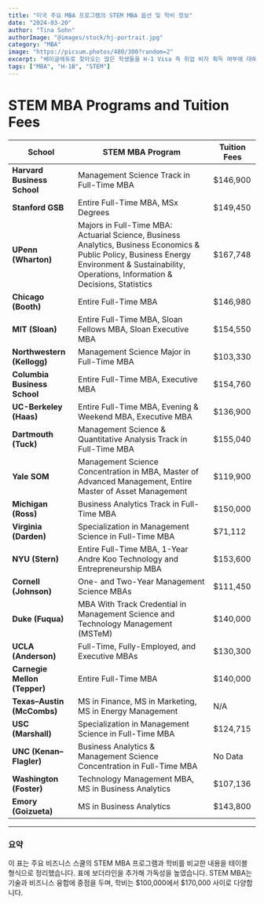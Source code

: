 ```yaml
---
title: "미국 주요 MBA 프로그램의 STEM MBA 옵션 및 학비 정보"
date: "2024-03-20"
author: "Tina Sohn"
authorImage: "@images/stock/hj-portrait.jpg"
category: "MBA"
image: "https://picsum.photos/480/300?random=2"
excerpt: "베이글에듀로 찾아오는 많은 학생들을 H-1 Visa 즉 취업 비자 획득 여부에 대해 궁금해 합니다. MBA 졸업 후에 1년 짜리 OPT ( Optional Practical Training) 즉 Work Authorization Documentation 을 받을 수 있습니다."
tags: ["MBA", "H-1B", "STEM"]
---
```


# STEM MBA Programs and Tuition Fees

| **School**                | **STEM MBA Program**                                                                                                 | **Tuition Fees** |
|---------------------------|----------------------------------------------------------------------------------------------------------------------|------------------|
| **Harvard Business School**   | Management Science Track in Full-Time MBA                                                                           | $146,900         |
| **Stanford GSB**              | Entire Full-Time MBA, MSx Degrees                                                                                   | $149,450         |
| **UPenn (Wharton)**           | Majors in Full-Time MBA: Actuarial Science, Business Analytics, Business Economics & Public Policy, Business Energy Environment & Sustainability, Operations, Information & Decisions, Statistics | $167,748         |
| **Chicago (Booth)**           | Entire Full-Time MBA                                                                                                | $146,980         |
| **MIT (Sloan)**               | Entire Full-Time MBA, Sloan Fellows MBA, Sloan Executive MBA                                                        | $154,550         |
| **Northwestern (Kellogg)**    | Management Science Major in Full-Time MBA                                                                           | $103,330         |
| **Columbia Business School**  | Entire Full-Time MBA, Executive MBA                                                                                 | $154,760         |
| **UC-Berkeley (Haas)**        | Entire Full-Time MBA, Evening & Weekend MBA, Executive MBA                                                          | $136,900         |
| **Dartmouth (Tuck)**          | Management Science & Quantitative Analysis Track in Full-Time MBA                                                   | $155,040         |
| **Yale SOM**                  | Management Science Concentration in MBA, Master of Advanced Management, Entire Master of Asset Management           | $119,900         |
| **Michigan (Ross)**           | Business Analytics Track in Full-Time MBA                                                                           | $150,000         |
| **Virginia (Darden)**         | Specialization in Management Science in Full-Time MBA                                                               | $71,112          |
| **NYU (Stern)**               | Entire Full-Time MBA, 1-Year Andre Koo Technology and Entrepreneurship MBA                                          | $153,600         |
| **Cornell (Johnson)**         | One- and Two-Year Management Science MBAs                                                                           | $111,450         |
| **Duke (Fuqua)**              | MBA With Track Credential in Management Science and Technology Management (MSTeM)                                   | $140,000         |
| **UCLA (Anderson)**           | Full-Time, Fully-Employed, and Executive MBAs                                                                       | $130,300         |
| **Carnegie Mellon (Tepper)**  | Entire Full-Time MBA                                                                                                | $140,000         |
| **Texas–Austin (McCombs)**    | MS in Finance, MS in Marketing, MS in Energy Management                                                             | N/A              |
| **USC (Marshall)**            | Specialization in Management Science in Full-Time MBA                                                              | $124,715         |
| **UNC (Kenan–Flagler)**       | Business Analytics & Management Science Concentration in Full-Time MBA                                              | No Data          |
| **Washington (Foster)**       | Technology Management MBA, MS in Business Analytics                                                                | $107,136         |
| **Emory (Goizueta)**          | MS in Business Analytics                                                                                            | $143,800         |

---

### 요약
이 표는 주요 비즈니스 스쿨의 STEM MBA 프로그램과 학비를 비교한 내용을 테이블 형식으로 정리했습니다. 표에 보더라인을 추가해 가독성을 높였습니다. STEM MBA는 기술과 비즈니스 융합에 중점을 두며, 학비는 $100,000에서 $170,000 사이로 다양합니다.
